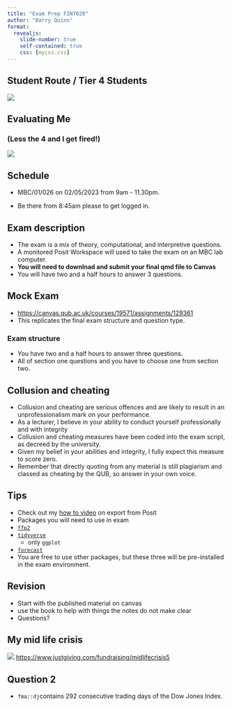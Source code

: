 ```yaml
---
title: "Exam Prep FIN7028"
author: "Barry Quinn"
format: 
  revealjs:
    slide-number: true
    self-contained: true
    css: [mycss.css]
---
```


## Student Route / Tier 4 Students

![](img/FIN7028.jpg)



## Evaluating Me 
### (Less the 4 and I get fired!)

![](img/eval.png)

## Schedule

- MBC/01/026 on 02/05/2023 from 9am - 11.30pm. 

- Be there from 8:45am please to get logged in.

## Exam description

- The exam is a mix of theory, computational, and interpretive questions.
- A monitored Posit Workspace will used to take the exam on an MBC lab computer.
- **You will need to downlnad and submit your final qmd file to Canvas**
- You will have two and a half hours to answer 3 questions.

## Mock Exam
- <https://canvas.qub.ac.uk/courses/19571/assignments/129361>
- This replicates the final exam structure and question type.

### Exam structure {.smaller}

- You have two and a half hours to answer three questions.
- All of section one questions and you have to choose one from section two. 


## Collusion and cheating {.smaller}
- Collusion and cheating are serious offences and are likely to result in an unprofessionalism mark on your performance.
- As a lecturer, I believe in your ability to conduct yourself professionally and with integrity
- Collusion and cheating measures have been coded into the exam script, as decreed by the university.
- Given my belief in your abilities and integrity, I fully expect this measure to score zero.
- Remember that directly quoting from any material is still plagiarism and classed as cheating by the QUB, so answer in your own voice.

## Tips {.smaller}

- Check out my [how to video](https://canvas.qub.ac.uk/courses/19571/pages/how-to-videos) on export from Posit
- Packages you will need to use in exam
- [`ffp2`](https://pkg.robjhyndman.com/fpp2-package/)
- [`tidyverse`](https://www.tidyverse.org/)
  - only `ggplot`
- [`forecast`](https://www.rdocumentation.org/packages/forecast/versions/8.21)
- You are free to use other packages, but these three will be pre-installed in the exam environment.

## Revision

- Start with the published material on canvas
- use the book to help with things the notes do not make clear
- Questions?

## My mid life crisis

![](img/mymarathon.png)
<https://www.justgiving.com/fundraising/midlifecrisis5>

## Question 2

- `fma::dj`contains 292 consecutive trading days of the Dow Jones Index.